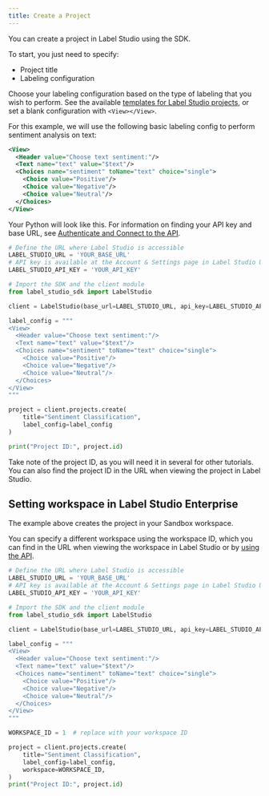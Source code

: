 ```yaml
---
title: Create a Project
---
```


You can create a project in Label Studio using the SDK. 

To start, you just need to specify:

* Project title
* Labeling configuration

Choose your labeling configuration based on the type of labeling that you wish to perform. See the available [templates for Label Studio projects](https://labelstud.io/templates), or set a blank configuration with `<View></View>`.

For this example, we will use the following basic labeling config to perform sentiment analysis on text:

```xml
<View>
  <Header value="Choose text sentiment:"/>
  <Text name="text" value="$text"/>
  <Choices name="sentiment" toName="text" choice="single">
    <Choice value="Positive"/>
    <Choice value="Negative"/>
    <Choice value="Neutral"/>
  </Choices>
</View>
```

Your Python will look like this. For information on finding your API key and base URL, see [Authenticate and Connect to the API](../../api-reference/introduction/getting-started#authenticate-and-connect-to-the-api).

```python
# Define the URL where Label Studio is accessible
LABEL_STUDIO_URL = 'YOUR_BASE_URL'
# API key is available at the Account & Settings page in Label Studio UI
LABEL_STUDIO_API_KEY = 'YOUR_API_KEY'

# Import the SDK and the client module
from label_studio_sdk import LabelStudio

client = LabelStudio(base_url=LABEL_STUDIO_URL, api_key=LABEL_STUDIO_API_KEY)

label_config = """
<View>
  <Header value="Choose text sentiment:"/>
  <Text name="text" value="$text"/>
  <Choices name="sentiment" toName="text" choice="single">
    <Choice value="Positive"/>
    <Choice value="Negative"/>
    <Choice value="Neutral"/>
  </Choices>
</View>
"""

project = client.projects.create(
    title="Sentiment Classification",
    label_config=label_config
)

print("Project ID:", project.id)
```

<Tip>Take note of the project ID, as you will need it in several for other tutorials. You can also find the project ID in the URL when viewing the project in Label Studio.</Tip>

## Setting workspace in Label Studio Enterprise

The example above creates the project in your Sandbox workspace. 

You can specify a different workspace using the workspace ID, which you can find in the URL when viewing the workspace in Label Studio or by [using the API](../../api-reference/api-reference/workspaces/list). 

```python
# Define the URL where Label Studio is accessible
LABEL_STUDIO_URL = 'YOUR_BASE_URL'
# API key is available at the Account & Settings page in Label Studio UI
LABEL_STUDIO_API_KEY = 'YOUR_API_KEY'

# Import the SDK and the client module
from label_studio_sdk import LabelStudio

client = LabelStudio(base_url=LABEL_STUDIO_URL, api_key=LABEL_STUDIO_API_KEY)

label_config = """
<View>
  <Header value="Choose text sentiment:"/>
  <Text name="text" value="$text"/>
  <Choices name="sentiment" toName="text" choice="single">
    <Choice value="Positive"/>
    <Choice value="Negative"/>
    <Choice value="Neutral"/>
  </Choices>
</View>
"""

WORKSPACE_ID = 1  # replace with your workspace ID

project = client.projects.create(
    title="Sentiment Classification",
    label_config=label_config,
    workspace=WORKSPACE_ID,
)
print("Project ID:", project.id)
```